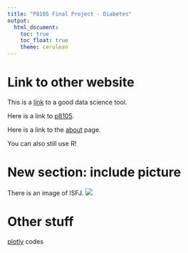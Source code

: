 ```yaml
---
title: "P8105 Final Project - Diabetes"
output: 
  html_document:
    toc: true
    toc_float: true
    theme: cerulean
---
```


# Link to other website

This is a [link](http://www.google.com/) to a good data science tool.

Here is a link to [p8105](https://p8105.com/index.html).

Here is a link to the [about](about.html) page.

You can also still use R!

# New section: include picture

There is an image of ISFJ.
![](images/isfj.png)

# Other stuff

[plotly](plotly.html) codes

